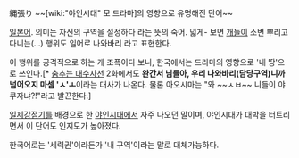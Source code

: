縄張り
~~[wiki:"야인시대" 모 드라마]의 영향으로 유명해진 단어~~

[[일본어]]. 의미는 자신의 구역을 설정하다 라는 뜻의 숙어. 넓게- 보면 [[개]]들이 소변 뿌리고 다니는(...) 행위도 일어로 나와바리 라고 표현한다. 

이 행위를 공격적으로 하는 게 조폭이다 보니, 한국에서는 드라마의 영향으로 '내 땅'으로 쓰인다.[* [[춤추는 대수사선]] 2화에서도 '''완간서 님들아, 우리 나와바리(담당구역)니까 넘어오지 마셈 'ㅅ'ㅗ'''이라는 대사가 나온다. 물론 아오시마는 "와 ~~ㅅㅂ~~ 니들이 야쿠자냐?!"라고 발끈한다.]  

[[일제강점기]]를 배경으로 한 [[야인시대]]에서 자주 나오던 말이며, 야인시대가 대박을 터트리면서 이 단어도 인지도가 높아졌다.

한국어로는 '세력권'이라든가 '내 구역'이라는 말로 대체가능하다.
